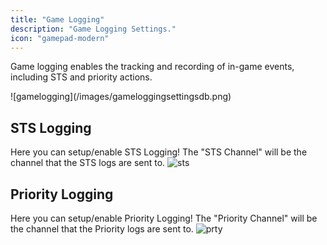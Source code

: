 ```yaml
---
title: "Game Logging"
description: "Game Logging Settings."
icon: "gamepad-modern"
---
```


Game logging enables the tracking and recording of in-game events, including STS and priority actions.

<Frame caption="Game Logging Settings - ermbot.xyz">
  ![gamelogging](/images/gameloggingsettingsdb.png)
</Frame>

## STS Logging

Here you can setup/enable STS Logging! The "STS Channel" will be the channel that the STS logs are sent to.
![sts](/images/stsloggingdb.png)

## Priority Logging

Here you can setup/enable Priority Logging! The "Priority Channel" will be the channel that the Priority logs are sent to.
![prty](/images/priorityloggingdb.png)